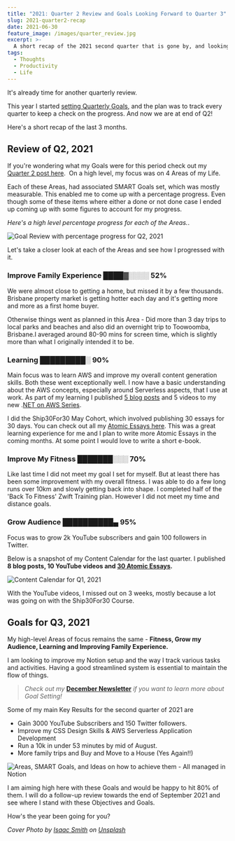 ```yaml
---
title: "2021: Quarter 2 Review and Goals Looking Forward to Quarter 3"
slug: 2021-quarter2-recap
date: 2021-06-30
feature_image: /images/quarter_review.jpg
excerpt: >-
  A short recap of the 2021 second quarter that is gone by, and looking forward! I did reasonably well in three out of for focus Areas.
tags:
  - Thoughts
  - Productivity
  - Life
---
```

It's already time for another quarterly review.

This year I started [setting Quarterly Goals](/blog/2020-recap/), and the plan was to track every quarter to keep a check on the progress. And now we are at end of Q2!

Here's a short recap of the last 3 months.

<BlogLink
  href="/blog/2020-recap"
  title="2020: What Went Well, What Didn’t and Goals"
  description="A short recap of the year that is gone by and looking forward!"
  authorImage="/images/favicon.ico"
  authorName="Rahul Nath"
  authorTitle="Rahul Pulikkot Nath"
  featureImage="/images/happy_new_year_new.jpg"
/>

## Review of Q2, 2021

If you're wondering what my Goals were for this period check out my [Quarter 2 post here](/blog/2021-quarter1-recap/).  On a high level, my focus was on 4 Areas of my Life.

Each of these Areas, had associated SMART Goals set, which was mostly measurable. This enabled me to come up with a percentage progress. Even though some of these items where either a done or not done case I ended up coming up with some figures to account for my progress.

_Here's a high level percentage progress for each of the Areas._.

![Goal Review with percentage progress for Q2, 2021](/images/q2_2021_goals_review.jpg)

Let's take a closer look at each of the Areas and see how I progressed with it.

### Improve Family Experience ████▓░░░░ 52%

We were almost close to getting a home, but missed it by a few thousands. Brisbane property market is getting hotter each day and it's getting more and more as a first home buyer.

Otherwise things went as planned in this Area - Did more than 3 day trips to local parks and beaches and also did an overnight trip to Toowoomba, Brisbane.I averaged around 80-90 mins for screen time, which is slightly more than what I originally intended it to be.

### Learning █████████░ 90%

Main focus was to learn AWS and improve my overall content generation skills. Both these went exceptionally well. I now have a basic understanding about the AWS concepts, especially around Serverless aspects, that I use at work. As part of my learning I published [5 blog posts](/tag/aws/) and 5 videos to my new .[NET on AWS Series](https://www.youtube.com/playlist?list=PL59L9XrzUa-kl89ThijziX03fgTrbZCd7).

I did the Ship30For30 May Cohort, which involved publishing 30 essays for 30 days. You can check out all my [Atomic Essays here](https://twitter.com/rahulpnath/status/1392429033837584387). This was a great learning experience for me and I plan to write more Atomic Essays in the coming months. At some point I would love to write a short e-book.

### Improve My Fitness ███████░░░ 70%

Like last time I did not meet my goal I set for myself. But at least there has been some improvement with my overall fitness. I was able to do a few long runs over 10km and slowly getting back into shape. I completed half of the 'Back To Fitness' Zwift Training plan. However I did not meet my time and distance goals.

### Grow Audience ██████████▄ 95%

Focus was to grow 2k YouTube subscribers and gain 100 followers in Twitter.

Below is a snapshot of my Content Calendar for the last quarter. I published **8 blog posts, 10 YouTube videos and [30 Atomic Essays](https://twitter.com/rahulpnath/status/1392429033837584387).**

![Content Calendar for Q1, 2021](/images/q2_2021_content_calendar_review.jpg)

With the YouTube videos, I missed out on 3 weeks, mostly because a lot was going on with the Ship30For30 Course.

## Goals for Q3, 2021

My high-level Areas of focus remains the same - **Fitness, Grow my Audience, Learning and Improving Family Experience.**

I am looking to improve my Notion setup and the way I track various tasks and activities. Having a good streamlined system is essential to maintain the flow of things.

> _Check out my_ [**December Newsletter**](https://rahulpnath.substack.com/p/december-newsletter) _if you want to learn more about Goal Setting!_

Some of my main Key Results for the second quarter of 2021 are

-   Gain 3000 YouTube Subscribers and 150 Twitter followers.
-   Improve my CSS Design Skills & AWS Serverless Application Development
-   Run a 10k in under 53 minutes by mid of August.
-   More family trips and Buy and Move to a House (Yes Again!!)

![Areas, SMART Goals, and Ideas on how to achieve them - All managed in Notion](/images/q3_2021_goals.jpg)

I am aiming high here with these Goals and would be happy to hit 80% of them. I will do a follow-up review towards the end of September 2021 and see where I stand with these Objectives and Goals.

How's the year been going for you?

_Cover Photo by [Isaac Smith](https://unsplash.com/@isaacmsmith?utm_source=unsplash&utm_medium=referral&utm_content=creditCopyText) on [Unsplash](https://unsplash.com/@isaacmsmith?utm_source=unsplash&utm_medium=referral&utm_content=creditCopyText)_
